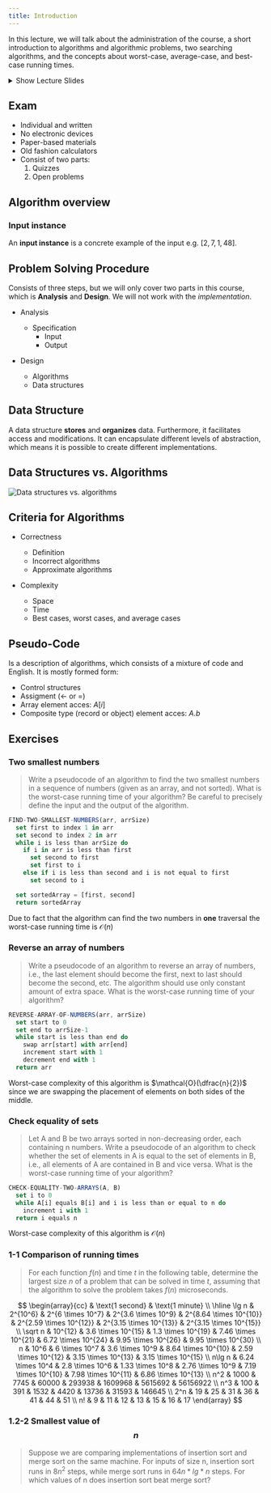 ```yaml
---
title: Introduction
---
```


In this lecture, we will talk about the administration of the course, a short
introduction to algorithms and algorithmic problems, two searching algorithms,
and the concepts about worst-case, average-case, and best-case running times.

<details>
  <summary>Show Lecture Slides</summary>
  <iframe
    src="https://www.moodle.aau.dk/pluginfile.php/1570716/mod_resource/content/13/Lecture-1.pdf"
    width="100%"
    height="500px"
  ></iframe>
</details>

## Exam

- Individual and written
- No electronic devices
- Paper-based materials
- Old fashion calculators
- Consist of two parts:
  1. Quizzes
  2. Open problems

## Algorithm overview

### Input instance

An **input instance** is a concrete example of the input e.g. $[2, 7, 1, 48]$.

## Problem Solving Procedure

Consists of three steps, but we will only cover two parts in this course, which
is **Analysis** and **Design**. We will not work with the _implementation_.

- Analysis

  - Specification
    - Input
    - Output

- Design
  - Algorithms
  - Data structures

## Data Structure

A data structure **stores** and **organizes** data. Furthermore, it facilitates access
and modifications. It can encapsulate different levels of abstraction, which means it
is possible to create different implementations.

## Data Structures vs. Algorithms

![Data structures vs. algorithms](/images/data-structures-vs-algorithms.png)

## Criteria for Algorithms

- Correctness

  - Definition
  - Incorrect algorithms
  - Approximate algorithms

- Complexity
  - Space
  - Time
  - Best cases, worst cases, and average cases

## Pseudo-Code

Is a description of algorithms, which consists of a mixture of code
and English. It is mostly formed form:

- Control structures
- Assigment ($\leftarrow$ or $=$)
- Array element acces: $A[i]$
- Composite type (record or object) element acces: $A.b$

## Exercises

### Two smallest numbers

> Write a pseudocode of an algorithm to find the two smallest numbers in a sequence of numbers (given as an array, and not sorted). What is the worst-case running time of your algorithm? Be careful to precisely define the input and the output of the algorithm.

```js
FIND-TWO-SMALLEST-NUMBERS(arr, arrSize)
  set first to index 1 in arr
  set second to index 2 in arr
  while i is less than arrSize do
    if i in arr is less than first
      set second to first
      set first to i
    else if i is less than second and i is not equal to first
      set second to i

  set sortedArray = [first, second]
  return sortedArray
```

Due to fact that the algorithm can find the two numbers in **one** traversal
the worst-case running time is $\mathcal{O}(n)$

### Reverse an array of numbers

> Write a pseudocode of an algorithm to reverse an array of numbers, i.e., the last element should become the first, next to last should become the second, etc. The algorithm should use only constant amount of extra space. What is the worst-case running time of your algorithm?

```js
REVERSE-ARRAY-OF-NUMBERS(arr, arrSize)
  set start to 0
  set end to arrSize-1
  while start is less than end do
    swap arr[start] with arr[end]
    increment start with 1
    decrement end with 1
  return arr
```

Worst-case complexity of this algorithm is $\mathcal{O}(\dfrac{n}{2})$ since we are swapping
the placement of elements on both sides of the middle.

### Check equality of sets

> Let A and B be two arrays sorted in non-decreasing order, each containing n numbers. Write a pseudocode of an algorithm to check whether the set of elements in A is equal to the set of elements in B, i.e., all elements of A are contained in B and vice versa. What is the worst-case running time of your algorithm?

```js
CHECK-EQUALITY-TWO-ARRAYS(A, B)
  set i to 0
  while A[i] equals B[i] and i is less than or equal to n do
    increment i with 1
  return i equals n
```

Worst-case complexity of this algorithm is $\mathcal{O}(n)$

### 1-1 Comparison of running times

> For each function $f(n)$ and time $t$ in the following table, determine the largest size $n$ of a problem that can be solved in time $t$, assuming that the algorithm to solve the problem takes $f(n)$ microseconds.

$$ \begin{array}{cc} & \text{1 second} & \text{1 minute} \\ \hline \lg n & 2^{10^6} & 2^{6 \times 10^7} & 2^{3.6 \times 10^9} & 2^{8.64 \times 10^{10}} & 2^{2.59 \times 10^{12}} & 2^{3.15 \times 10^{13}} & 2^{3.15 \times 10^{15}} \\ \sqrt n & 10^{12} & 3.6 \times 10^{15} & 1.3 \times 10^{19} & 7.46 \times 10^{21} & 6.72 \times 10^{24} & 9.95 \times 10^{26} & 9.95 \times 10^{30} \\ n & 10^6 & 6 \times 10^7 & 3.6 \times 10^9 & 8.64 \times 10^{10} & 2.59 \times 10^{12} & 3.15 \times 10^{13} & 3.15 \times 10^{15} \\ n\lg n & 6.24 \times 10^4 & 2.8 \times 10^6 & 1.33 \times 10^8 & 2.76 \times 10^9 & 7.19 \times 10^{10} & 7.98 \times 10^{11} & 6.86 \times 10^{13} \\ n^2 & 1000 & 7745 & 60000 & 293938 & 1609968 & 5615692 & 56156922 \\ n^3 & 100 & 391 & 1532 & 4420 & 13736 & 31593 & 146645 \\ 2^n & 19 & 25 & 31 & 36 & 41 & 44 & 51 \\ n! & 9 & 11 & 12 & 13 & 15 & 16 & 17 \end{array} $$

### 1.2-2 Smallest value of $$n$$

> Suppose we are comparing implementations of insertion sort and merge sort on the
> same machine. For inputs of size n, insertion sort runs in $8n^2$ steps, while merge
> sort runs in $64n*lg*n$ steps. For which values of n does insertion sort beat merge
> sort?
